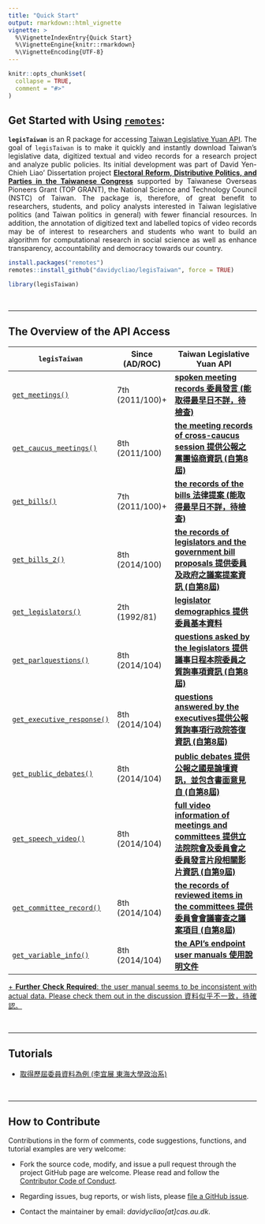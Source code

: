 ```yaml
---
title: "Quick Start"
output: rmarkdown::html_vignette
vignette: >
  %\VignetteIndexEntry{Quick Start}
  %\VignetteEngine{knitr::rmarkdown}
  %\VignetteEncoding{UTF-8}
---
```


```r
knitr::opts_chunk$set(
  collapse = TRUE,
  comment = "#>"
)
```

## Get Started with Using [`remotes`](https://github.com/r-lib/remotes):


<div style="text-align: justify">

**`legisTaiwan`** is an R package for accessing [Taiwan Legislative Yuan API](https://data.ly.gov.tw/index.action). The goal of `legisTaiwan` is to make it quickly and instantly download Taiwan's legislative data, digitized textual 
and video records for a research project and analyze public policies. Its initial development was part of David Yen-Chieh Liao' Dissertation project **[Electoral Reform, Distributive Politics, and Parties in the Taiwanese Congress](https://raw.githack.com/davidycliao/phd-thesis/main/Yen_Chieh_Liao_PhD_Dissertation_Jan_2023.pdf)** supported by Taiwanese Overseas Pioneers Grant (TOP GRANT), the National Science and Technology Council (NSTC) of Taiwan. The package is, therefore, of great benefit to researchers, students, and policy analysts interested in Taiwan legislative politics (and Taiwan politics in general) with fewer financial resources. In addition, the annotation of digitized text and labelled topics of video records may be of interest to researchers and students who want to build an algorithm for computational research in social science as well as enhance transparency, accountability and democracy towards our country.

</div>


```r
install.packages("remotes")
remotes::install_github("davidycliao/legisTaiwan", force = TRUE)
```

```r
library(legisTaiwan)
```

<br> 

-----

## The Overview of the API Access  

<div style="text-align: justify">

| `legisTaiwan`                                                                                                 | Since (AD/ROC)  | Taiwan Legislative Yuan API                                                                                                                                                 |
|---------------------------------------------------------------------------------------------------------------|-----------------|-----------------------------------------------------------------------------------------------------------------------------------------------------------------------------|
| [`get_meetings()`](https://davidycliao.github.io/legisTaiwan/reference/get_bills.html)                        | 7th (2011/100)+ | [**spoken meeting records 委員發言 (能取得最早日不詳，待檢查)**](https://davidycliao.github.io/legisTaiwan/reference/get_bills.html)                                         |
| [`get_caucus_meetings()`](https://davidycliao.github.io/legisTaiwan/reference/get_caucus_meetings.html)       | 8th (2011/100)  | [**the meeting records of cross-caucus session 提供公報之黨團協商資訊 (自第8屆)**](https://data.ly.gov.tw/getds.action?id=8)                                                |
| [`get_bills()`](https://davidycliao.github.io/legisTaiwan/reference/get_bills.html)                           | 7th (2011/100)+ | [**the records of the bills 法律提案 (能取得最早日不詳，待檢查)**](https://davidycliao.github.io/legisTaiwan/reference/get_bills.html)                                       |
| [`get_bills_2()`](https://davidycliao.github.io/legisTaiwan/reference/get_bills_2.html)                       | 8th (2014/100)  | [**the records of legislators and the government bill proposals 提供委員及政府之議案提案資訊 (自第8屆)**](https://data.ly.gov.tw/getds.action?id=1)                        |
| [`get_legislators()`](https://davidycliao.github.io/legisTaiwan/reference/get_legislators.html)               | 2th (1992/81)   | [**legislator demographics 提供委員基本資料**](https://davidycliao.github.io/legisTaiwan/reference/get_legislators.html)                                                  |
| [`get_parlquestions()`](https://davidycliao.github.io/legisTaiwan/reference/get_parlquestions.html)           | 8th (2014/104)  | [**questions asked by the legislators 提供議事日程本院委員之質詢事項資訊 (自第8屆)**](https://davidycliao.github.io/legisTaiwan/reference/get_parlquestions.html)             |
| [`get_executive_response()`](https://davidycliao.github.io/legisTaiwan/reference/get_executive_response.html) | 8th (2014/104)  | [**questions answered by the executives提供公報質詢事項行政院答復資訊 (自第8屆)**](https://davidycliao.github.io/legisTaiwan/reference/get_executive_response.html) |
| [`get_public_debates()`](https://davidycliao.github.io/legisTaiwan/reference/get_public_debates.html)         | 8th (2014/104)  | [**public debates 提供公報之國是論壇資訊，並包含書面意見自 (自第8屆)**](https://davidycliao.github.io/legisTaiwan/reference/get_public_debates.html)                           |
| [`get_speech_video()`](https://davidycliao.github.io/legisTaiwan/reference/get_speech_video.html)             | 8th (2014/104)  | [**full video information of meetings and committees 提供立法院院會及委員會之委員發言片段相關影片資訊 (自第9屆)**](https://data.ly.gov.tw/getds.action?id=148)               |
| [`get_committee_record()`](https://davidycliao.github.io/legisTaiwan/reference/get_speech_video.html)         | 8th (2014/104)  | [**the records of reviewed items in the committees 提供委員會會議審查之議案項目 (自第8屆)**](https://davidycliao.github.io/legisTaiwan/reference/get_speech_video.html)     |
| [`get_variable_info()`](https://davidycliao.github.io/legisTaiwan/reference/get_variable_info.html)           | 8th (2014/104)  | [**the API’s endpoint user manuals 使用說明文件**](https://davidycliao.github.io/legisTaiwan/reference/get_variable_info.html)                                       | 


[+ **Further Check Required**: the user manual seems to be inconsistent with actual data. Please check them out in the discussion 資料似乎不一致，待確認。](https://github.com/davidycliao/legisTaiwan/discussions)

</div>

<br> 

-----

## Tutorials

+ [取得歷屆委員資料為例 (李宜展 東海大學政治系)](https://davidycliao.github.io/legisTaiwan/articles/get_legislators.html)

<br> 

-----

## How to Contribute

Contributions in the form of comments, code suggestions, functions, and tutorial examples are very welcome:

- Fork the source code, modify, and issue a pull request through the project GitHub page are welcome. Please read and follow the [Contributor Code of Conduct](https://github.com/davidycliao/legisTaiwan/blob/master/CONDUCT.md).

- Regarding issues, bug reports, or wish lists, please [file a GitHub issue](https://github.com/davidycliao/legisTaiwan/issues).

- Contact the maintainer by email: _*davidycliao[at]cas.au.dk*_.
